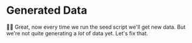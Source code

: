 # Generated Data

👨‍💼 Great, now every time we run the seed script we'll get new data. But we're
not quite generating a _lot_ of data yet. Let's fix that.

